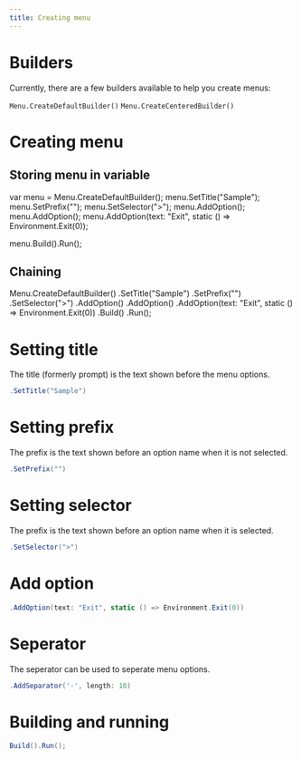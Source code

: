 ```yaml
---
title: Creating menu
---
```


# Builders

Currently, there are a few builders available to help you create menus:

`Menu.CreateDefaultBuilder()`
`Menu.CreateCenteredBuilder()`

# Creating menu

## Storing menu in variable

var menu = Menu.CreateDefaultBuilder();
menu.SetTitle("Sample");
menu.SetPrefix("");
menu.SetSelector(">");
menu.AddOption<PlayOption>();
menu.AddOption<CreditsOption>();
menu.AddOption(text: "Exit", static () => Environment.Exit(0));

menu.Build().Run();

## Chaining

Menu.CreateDefaultBuilder()
    .SetTitle("Sample")
    .SetPrefix("")
    .SetSelector(">")
    .AddOption<PlayOption>()
    .AddOption<CreditsOption>()
    .AddOption(text: "Exit", static () => Environment.Exit(0))
    .Build()
    .Run();

# Setting title

The title (formerly prompt) is the text shown before the menu options.

```cs
.SetTitle("Sample")
```

# Setting prefix

The prefix is the text shown before an option name when it is not selected.

```cs
.SetPrefix("")
```

# Setting selector

The prefix is the text shown before an option name when it is selected.

```cs
.SetSelector(">")
```

# Add option

```cs
.AddOption(text: "Exit", static () => Environment.Exit(0))
```

# Seperator

The seperator can be used to seperate menu options.

```cs
.AddSeparator('-', length: 10)
```

# Building and running

```cs
Build().Run();
```
